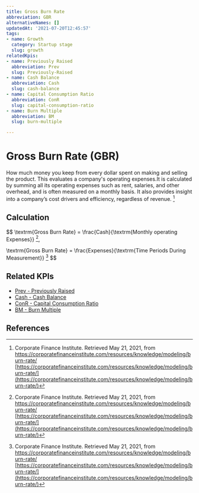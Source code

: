```yaml
---
title: Gross Burn Rate
abbreviation: GBR
alternativeNames: []
updatedAt: '2021-07-20T12:45:57'
tags:
- name: Growth
  category: Startup stage
  slug: growth
relatedKpis:
- name: Previously Raised
  abbreviation: Prev
  slug: Previously-Raised
- name: Cash Balance
  abbreviation: Cash
  slug: cash-balance
- name: Capital Consumption Ratio
  abbreviation: ConR
  slug: capital-consumption-ratio
- name: Burn Multiple
  abbreviation: BM
  slug: burn-multiple

---
```


# Gross Burn Rate (GBR)

How much money you keep from every dollar spent on making and selling the product. This evaluates a company's operating expenses.It is calculated by summing all its operating expenses such as rent, salaries, and other overhead, and is often measured on a monthly basis. It also provides insight into a company’s cost drivers and efficiency, regardless of revenue. [^1]

## Calculation

$$
\textrm{Gross Burn Rate} = \frac{Cash}{\textrm{Monthly operating Expenses}} [^1],

\textrm{Gross Burn Rate} = \frac{Expenses}{\textrm{Time Periods During Measurement}} [^2]
$$



## Related KPIs

- [Prev - Previously Raised](/en/kpis/Previously-Raised)
- [Cash - Cash Balance](/en/kpis/cash-balance)
- [ConR - Capital Consumption Ratio](/en/kpis/capital-consumption-ratio)
- [BM - Burn Multiple](/en/kpis/burn-multiple)

## References

[^1]:  Corporate Finance Institute. Retrieved May 21, 2021, from https://corporatefinanceinstitute.com/resources/knowledge/modeling/burn-rate/ [https://corporatefinanceinstitute.com/resources/knowledge/modeling/burn-rate/](https://corporatefinanceinstitute.com/resources/knowledge/modeling/burn-rate/)
[^2]:  Corporate Finance Institute. Retrieved May 21, 2021, from https://corporatefinanceinstitute.com/resources/knowledge/modeling/burn-rate/ [https://corporatefinanceinstitute.com/resources/knowledge/modeling/burn-rate/](https://corporatefinanceinstitute.com/resources/knowledge/modeling/burn-rate/)
[^3]:   Retrieved May 21, 2021, from https://www.thebalancesmb.com/what-does-burn-rate-mean-and-how-is-it-calculated-393196 [https://www.thebalancesmb.com/what-does-burn-rate-mean-and-how-is-it-calculated-393196](https://www.thebalancesmb.com/what-does-burn-rate-mean-and-how-is-it-calculated-393196)
